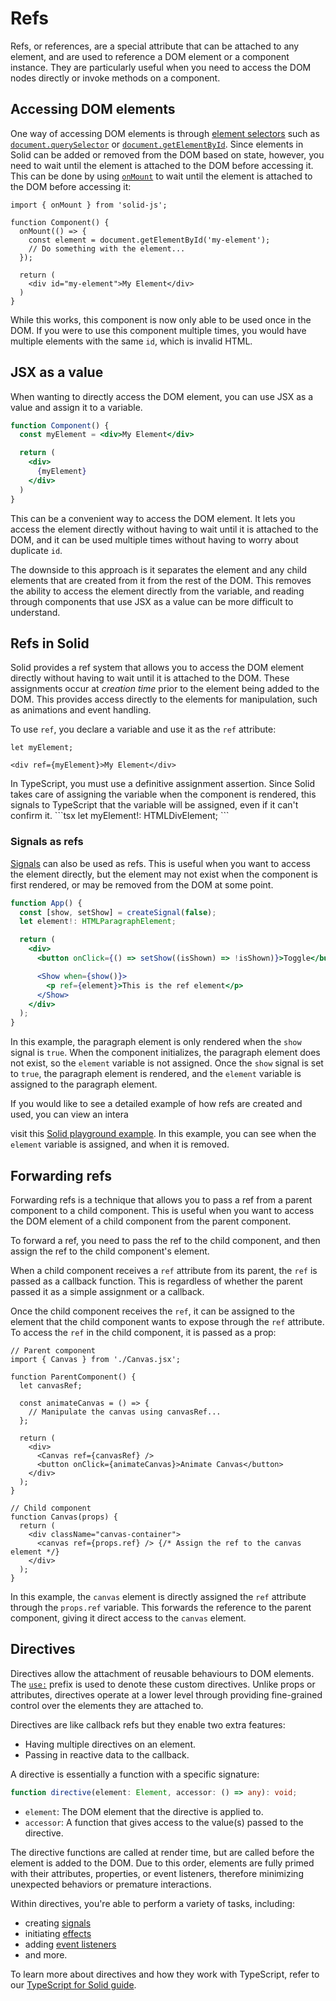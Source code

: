 
# Refs

Refs, or references, are a special attribute that can be attached to any element, and are used to reference a DOM element or a component instance.
They are particularly useful when you need to access the DOM nodes directly or invoke methods on a component.

## Accessing DOM elements

One way of accessing DOM elements is through [element selectors](https://developer.mozilla.org/en-US/docs/Web/API/Document_object_model/Locating_DOM_elements_using_selectors) such as [`document.querySelector`](https://developer.mozilla.org/en-US/docs/Web/API/Document/querySelector) or [`document.getElementById`](https://developer.mozilla.org/en-US/docs/Web/API/Document/getElementById).
Since elements in Solid can be added or removed from the DOM based on state, however, you need to wait until the element is attached to the DOM before accessing it.
This can be done by using [`onMount`](/reference/onMount) to wait until the element is attached to the DOM before accessing it:

```tsx
import { onMount } from 'solid-js';

function Component() {
  onMount(() => {
    const element = document.getElementById('my-element');
    // Do something with the element...
  });

  return (
    <div id="my-element">My Element</div>
  )
}
```

While this works, this component is now only able to be used once in the DOM.
If you were to use this component multiple times, you would have multiple elements with the same `id`, which is invalid HTML.

## JSX as a value

When wanting to directly access the DOM element, you can use JSX as a value and assign it to a variable.

```jsx
function Component() {
  const myElement = <div>My Element</div>

  return (
    <div>
      {myElement}
    </div>
  )
}
```

This can be a convenient way to access the DOM element.
It lets you access the element directly without having to wait until it is attached to the DOM, and it can be used multiple times without having to worry about duplicate `id`.

The downside to this approach is it separates the element and any child elements that are created from it from the rest of the DOM.
This removes the ability to access the element directly from the variable, and reading through components that use JSX as a value can be more difficult to understand.

## Refs in Solid

Solid provides a ref system that allows you to access the DOM element directly without having to wait until it is attached to the DOM.
These assignments occur at *creation time* prior to the element being added to the DOM.
This provides access directly to the elements for manipulation, such as animations and event handling.

To use `ref`, you declare a variable and use it as the `ref` attribute:

```tsx
let myElement;

<div ref={myElement}>My Element</div>
```

<Aside>
  In TypeScript, you must use a definitive assignment assertion. 
  Since Solid takes care of assigning the variable when the component is rendered, this signals to TypeScript that the variable will be assigned, even if it can't confirm it.
  ```tsx
    let myElement!: HTMLDivElement;
  ```
</Aside>

### Signals as refs

[Signals](/concepts/signals) can also be used as refs.
This is useful when you want to access the element directly, but the element may not exist when the component is first rendered, or may be removed from the DOM at some point.

```jsx
function App() {
  const [show, setShow] = createSignal(false);
  let element!: HTMLParagraphElement;

  return (
    <div>
      <button onClick={() => setShow((isShown) => !isShown)}>Toggle</button>

      <Show when={show()}>
        <p ref={element}>This is the ref element</p>
      </Show>
    </div>
  );
}
```

In this example, the paragraph element is only rendered when the `show` signal is `true`.
When the component initializes, the paragraph element does not exist, so the `element` variable is not assigned.
Once the `show` signal is set to `true`, the paragraph element is rendered, and the `element` variable is assigned to the paragraph element.

If you would like to see a detailed example of how refs are created and used, you can view an intera

 visit this [Solid playground example](https://playground.solidjs.com/anonymous/22a1abfa-a0f5-44a6-bbe6-40387cf63b95).
 In this example, you can see when the `element` variable is assigned, and when it is removed.

## Forwarding refs

Forwarding refs is a technique that allows you to pass a ref from a parent component to a child component.
This is useful when you want to access the DOM element of a child component from the parent component.

To forward a ref, you need to pass the ref to the child component, and then assign the ref to the child component's element.

When a child component receives a `ref` attribute from its parent, the `ref` is passed as a callback function.
This is regardless of whether the parent passed it as a simple assignment or a callback.

Once the child component receives the `ref`, it can be assigned to the element that the child component wants to expose through the `ref` attribute.
To access the `ref` in the child component, it is passed as a prop:

```tsx
// Parent component
import { Canvas } from './Canvas.jsx';

function ParentComponent() {
  let canvasRef;

  const animateCanvas = () => {
    // Manipulate the canvas using canvasRef...
  };

  return (
    <div>
      <Canvas ref={canvasRef} />
      <button onClick={animateCanvas}>Animate Canvas</button>
    </div>
  );
}

// Child component
function Canvas(props) {
  return (
    <div className="canvas-container">
      <canvas ref={props.ref} /> {/* Assign the ref to the canvas element */}
    </div>
  );
}
```

In this example, the `canvas` element is directly assigned the `ref` attribute through the `props.ref` variable.
This forwards the reference to the parent component, giving it direct access to the `canvas` element.

## Directives

Directives allow the attachment of reusable behaviours to DOM elements.
The [`use:`](/reference/use) prefix is used to denote these custom directives.
Unlike props or attributes, directives operate at a lower level through providing fine-grained control over the elements they are attached to.

Directives are like callback refs but they enable two extra features:
* Having multiple directives on an element.
* Passing in reactive data to the callback.

A directive is essentially a function with a specific signature:

```typescript
function directive(element: Element, accessor: () => any): void;
```

* `element`: The DOM element that the directive is applied to.
* `accessor`: A function that gives access to the value(s) passed to the directive.

The directive functions are called at render time, but are called before the element is added to the DOM.
Due to this order, elements are fully primed with their attributes, properties, or event listeners, therefore minimizing unexpected behaviors or premature interactions.

Within directives, you're able to perform a variety of tasks, including:
* creating [signals](/concepts/signals)
* initiating [effects](/concepts/side-effects)
* adding [event listeners](/concepts/components/event-handlers)
* and more.

To learn more about directives and how they work with TypeScript, refer to our [TypeScript for Solid guide](/guides/typescript).